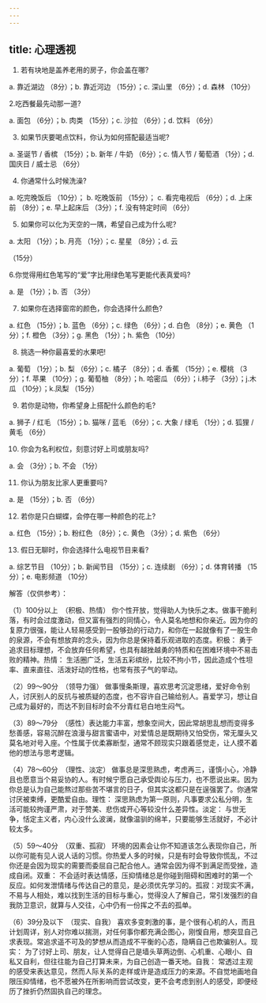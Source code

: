 ```yaml
---
---
---
```

title: 心理透视
---



1. 若有块地是盖养老用的房子，你会盖在哪?

a. 靠近湖边 （8分）；b. 靠近河边 （15分）；c. 深山里 （6分）；d. 森林 （10分）

2.吃西餐最先动那一道?

a. 面包 （6分）；b. 肉类 （15分）；c. 沙拉 （6分）；d. 饮料 （6分）

3. 如果节庆要喝点饮料，你认为如何搭配最适当呢?

a. 圣诞节 / 香槟 （15分）；b. 新年 / 牛奶 （6分）；c. 情人节 / 葡萄酒 （1分）；d. 国庆日 / 威士忌 （6分）

4. 你通常什么时候洗澡?

a. 吃完晚饭后 （10分）； b. 吃晚饭前 （15分）； c. 看完电视后 （6分）；d. 上床前 （8分）；e. 早上起床后 （3分）；f. 没有特定时间 （6分）

5. 如果你可以化为天空的一隅，希望自己成为什么呢?

a. 太阳 （1分）；b. 月亮 （1分）；c. 星星 （8分）；d. 云

（15分）

6.你觉得用红色笔写的“爱”字比用绿色笔写更能代表真爱吗?

a. 是 （1分）；b. 否 （3分）

7. 如果你在选择窗帘的颜色，你会选择什么颜色?

a. 红色 （15分）；b. 蓝色 （6分）；c. 绿色 （6分）；d. 白色 （8分）；e. 黄色 （1分）；f. 橙色 （3分）；g. 黑色 （1分）；h. 紫色 （10分）

8. 挑选一种你最喜爱的水果吧!

a. 葡萄 （1分）；b. 梨 （6分）；c. 橘子 （8分）；d. 香蕉 （15分）；e. 樱桃 （3分）；f. 苹果 （10分）；g. 葡萄柚 （8分）；h. 哈密瓜 （6分）；i.柿子 （3分）；j.木瓜 （10分）；k.凤梨 （15分）

9. 若你是动物，你希望身上搭配什么颜色的毛?

a. 狮子 / 红毛 （15分）；b. 猫咪 / 蓝毛 （6分）；c. 大象 / 绿毛 （1分）；d. 狐狸 / 黄毛 （6分）

10. 你会为名利权位，刻意讨好上司或朋友吗?

a. 会 （3分）；b. 不会 （1分）

11. 你认为朋友比家人更重要吗?

a. 是 （15分）；b. 否 （6分）

12. 若你是只白蝴蝶，会停在哪一种颜色的花上?

a. 红色 （15分）；b. 粉红色 （8分）；c. 黄色 （3分）；d. 紫色 （6分）

13. 假日无聊时，你会选择什么电视节目来看?

a. 综艺节目 （10分）；b. 新闻节目 （15分）；c. 连续剧 （6分）；d. 体育转播 （15分）；e. 电影频道 （10分）

解答（仅供参考）：

（1）100分以上　（积极、热情） 你个性开放，觉得助人为快乐之本。做事干脆利落，有时会过度激动，但又富有强烈的同情心，令人莫名地想和你亲近。因为你的复原力很强，能让人轻易感受到一股够劲的行动力，和你在一起就像有了一股生命的泉源，不会有想放弃的念头，因为你总是保持着乐观进取的态度。积极： 勇于追求目标理想，不会放弃任何希望，也具有越挫越勇的特质和在困难环境中不易击败的精神。热情： 生活圈广泛，生活五彩缤纷，比较不拘小节，因此造成个性坦率、直来直往、活泼好动的性格，也常有孩子气的举动。

（2）99～90分　（领导力强） 做事慢条斯理，喜欢思考沉淀思绪，爱好命令别人，讨厌别人的反抗与被质疑的态度，也不容许自己输给别人。喜爱学习，想让自己成为最好的，而达不到目标时会不分青红皂白地生闷气。

（3）89～79分　（感性）表达能力丰富，想象空间大，因此常胡思乱想而变得多愁善感，容易沉醉在浪漫与甜言蜜语中，对爱情总是既期待又怕受伤，常无厘头又莫名地对号入座。个性属于优柔寡断型，通常不顾现实只跟着感觉走，让人摸不着他的想法与思考逻辑。

（4）78～60分　（理性、淡定） 做事总是深思熟虑，考虑再三，谨慎小心，冷静且也愿意当个易妥协的人。有时候宁愿自己承受舆论与压力，也不愿说出来。因为你总是认为自己能熬过那些苦不堪言的日子，但其实这都只是在逞强罢了。你通常讨厌被束缚，更酷爱自由。理性： 深思熟虑为第一原则，凡事要求公私分明，生活可能较拘谨严肃，对于赞美、悲伤或开心等较没什么差异性。淡定： 与世无争，恬定主义者，内心没什么波澜，就像温驯的绵羊，只要能够生活就好，不必计较太多。

（5）59～40分　（双重、孤寂） 环境的因素会让你不知道该怎么表现你自己，所以你可能有见人说人话的习惯。你热爱人多的时候，只是有时会导致你慌乱，不过你还是会因为现实的需要而委屈自己配合他人。通常会因为得不到满足而受挫，造成自闭。双重： 不会适时表达情感，压抑情绪总是你碰到阻碍和困难时的第一个反应。如何发泄情绪与传达自己的意见，是必须优先学习的。孤寂：对现实不满，不易与人相处，难以找到生活的目标与重心，觉得没人了解自己，常引发强烈的自我防卫意识，就算与人交往，心中仍有一份挥之不去的孤单。

（6）39分及以下　（现实、自我） 喜欢多变刺激的事，是个很有心机的人，而且计划周详，别人对你难以揣测，对任何事你都充满企图心，刚愎自用，想突显自己求表现。常追求遥不可及的梦想从而造成不平衡的心态，隐瞒自己也欺骗别人。现实： 为了讨好上司、朋友，让人觉得自己是墙头草两边倒、心机重、心眼小、自私又自利，但往往能为自己打算未来，为自己创造一番天地。自我： 常透过主观的感受来表达意见，然而人际关系的走样或许是造成压力的来源。不自觉地画地自限压抑情绪，也不愿被外在所影响而尝试改变，更不会考虑到别人的感受，即便经历了挫折仍然固执自己的理念。